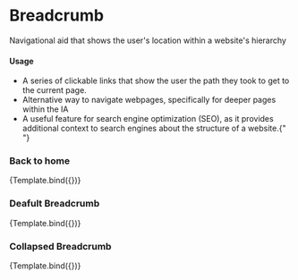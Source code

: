 
<Meta title="Components/Breadcrumb" component={Breadcrumb} />

<h1>Breadcrumb</h1>
<p>
  Navigational aid that shows the user's location within a website's hierarchy
</p>
<h4>Usage</h4>
<ul>
  <li>
    A series of clickable links that show the user the path they took to get to
    the current page.
  </li>
  <li>
    Alternative way to navigate webpages, specifically for deeper pages within
    the IA
  </li>
  <li>
    A useful feature for search engine optimization (SEO), as it provides
    additional context to search engines about the structure of a website.{" "}
  </li>
</ul>


<h3>Back to home</h3>

<Canvas>
  <Story
    name="Back to home"
    args={{
      menuList: [
        {
          label: "Back to Home",
          href: "/Home",
        },
      ],
    }}
  >
    {Template.bind({})}
  </Story>
</Canvas>

<ArgsTable of={Breadcrumb} story="Back to home" />

<h3>Deafult Breadcrumb</h3>

<Canvas>
  <Story
    name="Default"
    args={{
      menuList: [
        {
          label: "Home",
          href: "/Home",
        },
        {
          label: "Page 2",
          href: "/Page2",
        },
        {
          label: "Page 3",
          href: "/Page3",
        },
        {
          label: "Page 4",
          active: true,
        },
      ],
    }}
  >
    {Template.bind({})}
  </Story>
</Canvas>

<ArgsTable of={Breadcrumb} story="Default" />

<h3>Collapsed Breadcrumb</h3>

<Canvas>
  <Story
    name="Collapsed"
    args={{
      menuList: [
        {
          label: "Home",
          href: "/Home",
        },
        {
          label: "Page 2",
          href: "/Page2",
        },
        {
          label: "Page 3",
          href: "/Page3",
        },
        {
          label: "Page 4",
          href: "/Page4",
        },
        {
          label: "Page 5",
          href: "/Page5",
        },
        {
          label: "Page 6",
          active: true,
        },
      ],
    }}
  >
    {Template.bind({})}
  </Story>
</Canvas>

<ArgsTable of={Breadcrumb} story="Collapsed" />
